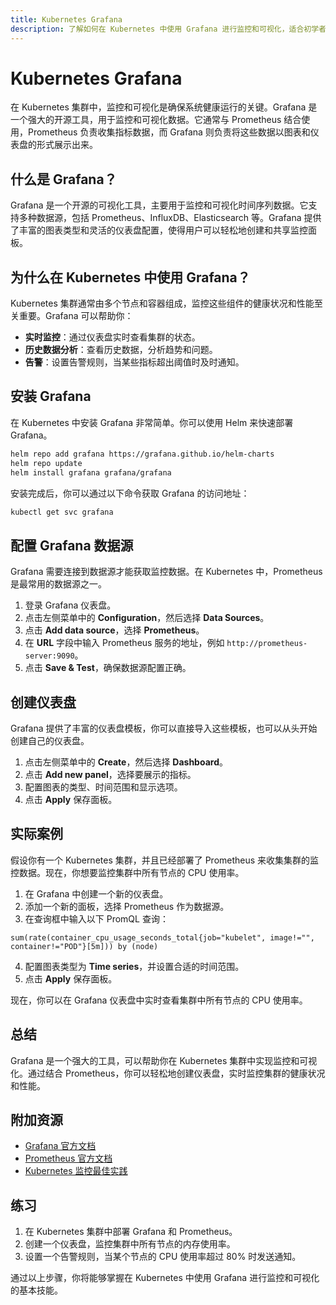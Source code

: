 ```yaml
---
title: Kubernetes Grafana
description: 了解如何在 Kubernetes 中使用 Grafana 进行监控和可视化，适合初学者的全面指南。
---
```


# Kubernetes Grafana

在 Kubernetes 集群中，监控和可视化是确保系统健康运行的关键。Grafana 是一个强大的开源工具，用于监控和可视化数据。它通常与 Prometheus 结合使用，Prometheus 负责收集指标数据，而 Grafana 则负责将这些数据以图表和仪表盘的形式展示出来。

## 什么是 Grafana？

Grafana 是一个开源的可视化工具，主要用于监控和可视化时间序列数据。它支持多种数据源，包括 Prometheus、InfluxDB、Elasticsearch 等。Grafana 提供了丰富的图表类型和灵活的仪表盘配置，使得用户可以轻松地创建和共享监控面板。

## 为什么在 Kubernetes 中使用 Grafana？

Kubernetes 集群通常由多个节点和容器组成，监控这些组件的健康状况和性能至关重要。Grafana 可以帮助你：

- **实时监控**：通过仪表盘实时查看集群的状态。
- **历史数据分析**：查看历史数据，分析趋势和问题。
- **告警**：设置告警规则，当某些指标超出阈值时及时通知。

## 安装 Grafana

在 Kubernetes 中安装 Grafana 非常简单。你可以使用 Helm 来快速部署 Grafana。

```bash
helm repo add grafana https://grafana.github.io/helm-charts
helm repo update
helm install grafana grafana/grafana
```

安装完成后，你可以通过以下命令获取 Grafana 的访问地址：

```bash
kubectl get svc grafana
```

## 配置 Grafana 数据源

Grafana 需要连接到数据源才能获取监控数据。在 Kubernetes 中，Prometheus 是最常用的数据源之一。

1. 登录 Grafana 仪表盘。
2. 点击左侧菜单中的 **Configuration**，然后选择 **Data Sources**。
3. 点击 **Add data source**，选择 **Prometheus**。
4. 在 **URL** 字段中输入 Prometheus 服务的地址，例如 `http://prometheus-server:9090`。
5. 点击 **Save & Test**，确保数据源配置正确。

## 创建仪表盘

Grafana 提供了丰富的仪表盘模板，你可以直接导入这些模板，也可以从头开始创建自己的仪表盘。

1. 点击左侧菜单中的 **Create**，然后选择 **Dashboard**。
2. 点击 **Add new panel**，选择要展示的指标。
3. 配置图表的类型、时间范围和显示选项。
4. 点击 **Apply** 保存面板。

## 实际案例

假设你有一个 Kubernetes 集群，并且已经部署了 Prometheus 来收集集群的监控数据。现在，你想要监控集群中所有节点的 CPU 使用率。

1. 在 Grafana 中创建一个新的仪表盘。
2. 添加一个新的面板，选择 Prometheus 作为数据源。
3. 在查询框中输入以下 PromQL 查询：

```promql
sum(rate(container_cpu_usage_seconds_total{job="kubelet", image!="", container!="POD"}[5m])) by (node)
```

4. 配置图表类型为 **Time series**，并设置合适的时间范围。
5. 点击 **Apply** 保存面板。

现在，你可以在 Grafana 仪表盘中实时查看集群中所有节点的 CPU 使用率。

## 总结

Grafana 是一个强大的工具，可以帮助你在 Kubernetes 集群中实现监控和可视化。通过结合 Prometheus，你可以轻松地创建仪表盘，实时监控集群的健康状况和性能。

## 附加资源

- [Grafana 官方文档](https://grafana.com/docs/)
- [Prometheus 官方文档](https://prometheus.io/docs/)
- [Kubernetes 监控最佳实践](https://kubernetes.io/docs/concepts/cluster-administration/monitoring/)

## 练习

1. 在 Kubernetes 集群中部署 Grafana 和 Prometheus。
2. 创建一个仪表盘，监控集群中所有节点的内存使用率。
3. 设置一个告警规则，当某个节点的 CPU 使用率超过 80% 时发送通知。

通过以上步骤，你将能够掌握在 Kubernetes 中使用 Grafana 进行监控和可视化的基本技能。